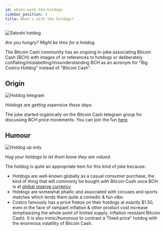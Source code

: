 ```yaml
---
id: whats-with-the-hotdogs
sidebar_position: 3
title: What's with the hotdogs?
---
```



<img src={satoshiHotdog} alt="Satoshi hotdog" />

_Are you hungry? Might be time for a hotdog._

The Bitcoin Cash community has an ongoing in-joke associating Bitcoin Cash (BCH) with images of or references to hotdogs or deliberately conflating/mislabelling/misunderstanding BCH as an acronym for "Big Costco Hotdog" instead of "Bitcoin Cash".

## Origin

<img src={hotdogTelegram} alt="Hotdog telegram" />

_Hotdogs are getting expensive these days._

The joke started organically on the Bitcoin Cash telegram group for discussing BCH price movements. You can join the fun [here](https://t.me/bchpricechannel).

## Humour

<img src={hotdogUpOnly} alt="Hotdog up only" />

_Hug your hotdogs to let them know they are valued._

The hotdog is quite an appropriate item for this kind of joke because:

- Hotdogs are well-known globally as a casual consumer purchase, the kind of thing that will commonly be bought with Bitcoin Cash once BCH is at [global reserve currency](/faqs/Global-Reserve-Currency/what-do-you-mean-global-reserve-currency).
- Hotdogs are somewhat phallic and associated with circuses and sports matches which lends them quite a comedic & fun vibe.
- Costco famously has a price freeze on their hotdogs at exactly $1.50, even in the face of rampant inflation & other product cost increase (emphasizing the whole point of limited supply, inflation resistant Bitcoin Cash). It is also ironic/humorous to contrast a "fixed price" hotdog with the enormous volatility of Bitcoin Cash.
